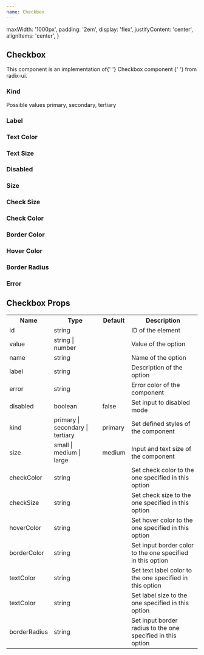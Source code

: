 ```yaml
---
name: Checkbox
---
```



  maxWidth: '1000px',
  padding: '2em',
  display: 'flex',
  justifyContent: 'center',
  alignItems: 'center',
}

<div />
<div>
  <H2 font="secondary">Checkbox</H2>
</div>

<Paragraph4>
  This component is an implementation of{' '}
  <Link
    href="https://www.radix-ui.com/docs/primitives/components/checkbox"
    target="_blank"
    rel="noopener noreferrer"
  >
    Checkbox component
  </Link>{' '}
  from radix-ui.
</Paragraph4>

<div>
  <H3 font="secondary">Kind</H3>
</div>

<div>
  <Paragraph4>Possible values primary, secondary, tertiary</Paragraph4>
</div>

<Playground>
  <div style={styles}>
    <CheckboxNew defaultChecked kind="primary" />
    <CheckboxNew defaultChecked kind="secondary" />
    <CheckboxNew defaultChecked kind="tertiary" />
  </div>
</Playground>

<div>
  <H3 font="secondary">Label</H3>
</div>

<Playground>
  <div style={styles}>
    <CheckboxNew
      defaultChecked
      kind="secondary"
      id="labelExample"
      label="Label"
    />
  </div>
</Playground>

<div>
  <H3 font="secondary">Text Color</H3>
</div>

<Playground>
  <div style={styles}>
    <CheckboxNew
      defaultChecked
      kind="secondary"
      id="textColorExample"
      label="Label"
      textColor="$colors$primary"
    />
  </div>
</Playground>

<div>
  <H3 font="secondary">Text Size</H3>
</div>

<Playground>
  <div style={styles}>
    <CheckboxNew
      defaultChecked
      kind="secondary"
      id="textSizeExample"
      label="Label"
      textSize="20px"
    />
  </div>
</Playground>

<div>
  <H3 font="secondary">Disabled</H3>
</div>

<Playground>
  <div style={styles}>
    <CheckboxNew id="unCheckExample" kind="secondary" disabled />
    <CheckboxNew id="checkedExample" checked kind="secondary" disabled />
    <CheckboxNew
      id="labelUcheckedExample"
      kind="secondary"
      label="Label"
      disabled
    />
  </div>
</Playground>

<div>
  <H3 font="secondary">Size</H3>
</div>

<Playground>
  <div style={styles}>
    <CheckboxNew
      defaultChecked
      size="small"
      id="sizeSmallExample"
      label="Label"
    />
    <CheckboxNew
      defaultChecked
      size="medium"
      id="sizeMediumExample"
      label="Label"
    />
    <CheckboxNew
      defaultChecked
      size="large"
      id="sizeLargeExample"
      label="Label"
    />
  </div>
</Playground>

<div>
  <H3 font="secondary">Check Size</H3>
</div>

<Playground>
  <div style={styles}>
    <CheckboxNew defaultChecked checkSize="small" />
    <CheckboxNew defaultChecked checkSize="medium" />
    <CheckboxNew defaultChecked checkSize="large" />
  </div>
</Playground>

<div>
  <H3 font="secondary">Check Color</H3>
</div>

<Playground>
  <div style={styles}>
    <CheckboxNew defaultChecked checkColor="red" />
    <CheckboxNew defaultChecked checkColor="green" />
    <CheckboxNew defaultChecked checkColor="blue" />
  </div>
</Playground>

<div>
  <H3 font="secondary">Border Color</H3>
</div>

<Playground>
  <div style={styles}>
    <CheckboxNew defaultChecked borderColor="red" />
    <CheckboxNew defaultChecked borderColor="green" />
    <CheckboxNew defaultChecked borderColor="blue" />
  </div>
</Playground>

<div>
  <H3 font="secondary">Hover Color</H3>
</div>

<Playground>
  <div style={styles}>
    <CheckboxNew defaultChecked hoverColor="coral" />
    <CheckboxNew defaultChecked hoverColor="lightgreen" />
    <CheckboxNew defaultChecked hoverColor="lightblue" />
  </div>
</Playground>

<div>
  <H3 font="secondary">Border Radius</H3>
</div>

<Playground>
  <div style={styles}>
    <CheckboxNew defaultChecked borderRadius="3px" />
    <CheckboxNew defaultChecked borderRadius="5px" />
    <CheckboxNew defaultChecked borderRadius="10px" />
  </div>
</Playground>

<div>
  <H3 font="secondary">Error</H3>
</div>

<Playground>
  <div style={styles}>
    <CheckboxNew error={true} />
  </div>
</Playground>

<h2>Checkbox Props</h2>
<table>
  <tr>
    <th>Name</th>
    <th>Type</th>
    <th>Default</th>
    <th>Description</th>
  </tr>
  <tr>
    <td>id</td>
    <td>string</td>
    <td></td>
    <td>ID of the element</td>
  </tr>
  <tr>
    <td>value</td>
    <td>string | number</td>
    <td></td>
    <td>Value of the option</td>
  </tr>
  <tr>
    <td>name</td>
    <td>string</td>
    <td></td>
    <td>Name of the option</td>
  </tr>
  <tr>
    <td>label</td>
    <td>string</td>
    <td></td>
    <td>Description of the option</td>
  </tr>
  <tr>
    <td>error</td>
    <td>string</td>
    <td></td>
    <td>Error color of the component</td>
  </tr>
  <tr>
    <td>disabled</td>
    <td>boolean</td>
    <td>false</td>
    <td>Set input to disabled mode</td>
  </tr>
  <tr>
    <td>kind</td>
    <td>primary | secondary | tertiary</td>
    <td>primary</td>
    <td>Set defined styles of the component</td>
  </tr>
  <tr>
    <td>size</td>
    <td>small | medium | large</td>
    <td>medium</td>
    <td>Input and text size of the component</td>
  </tr>
  <tr>
    <td>checkColor</td>
    <td>string</td>
    <td></td>
    <td>Set check color to the one specified in this option</td>
  </tr>
  <tr>
    <td>checkSize</td>
    <td>string</td>
    <td></td>
    <td>Set check size to the one specified in this option</td>
  </tr>
  <tr>
    <td>hoverColor</td>
    <td>string</td>
    <td></td>
    <td>Set hover color to the one specified in this option</td>
  </tr>
  <tr>
    <td>borderColor</td>
    <td>string</td>
    <td></td>
    <td>Set input border color to the one specified in this option</td>
  </tr>
  <tr>
    <td>textColor</td>
    <td>string</td>
    <td></td>
    <td>Set text label color to the one specified in this option</td>
  </tr>
  <tr>
    <td>textColor</td>
    <td>string</td>
    <td></td>
    <td>Set label size to the one specified in this option</td>
  </tr>
  <tr>
    <td>borderRadius</td>
    <td>string</td>
    <td></td>
    <td>Set input border radius to the one specified in this option</td>
  </tr>
</table>
